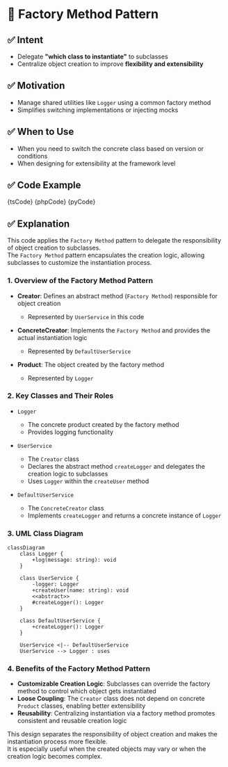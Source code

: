 

# 🧩 Factory Method Pattern

## ✅ Intent

- Delegate **"which class to instantiate"** to subclasses
- Centralize object creation to improve **flexibility and extensibility**

## ✅ Motivation

- Manage shared utilities like `Logger` using a common factory method
- Simplifies switching implementations or injecting mocks

## ✅ When to Use

- When you need to switch the concrete class based on version or conditions
- When designing for extensibility at the framework level

## ✅ Code Example

<Tabs groupId="language">
  <TabItem value="ts" label="TypeScript">
    <CodeBlock language="ts">{tsCode}</CodeBlock>
  </TabItem>
  <TabItem value="php" label="PHP">
    <CodeBlock language="php">{phpCode}</CodeBlock>
  </TabItem>
  <TabItem value="python" label="Python">
    <CodeBlock language="python">{pyCode}</CodeBlock>
  </TabItem>
</Tabs>

## ✅ Explanation

This code applies the `Factory Method` pattern to delegate the responsibility of object creation to subclasses.  
The `Factory Method` pattern encapsulates the creation logic, allowing subclasses to customize the instantiation process.

### 1. Overview of the Factory Method Pattern

- **Creator**: Defines an abstract method (`Factory Method`) responsible for object creation

  - Represented by `UserService` in this code

- **ConcreteCreator**: Implements the `Factory Method` and provides the actual instantiation logic

  - Represented by `DefaultUserService`

- **Product**: The object created by the factory method
  - Represented by `Logger`

### 2. Key Classes and Their Roles

- `Logger`

  - The concrete product created by the factory method
  - Provides logging functionality

- `UserService`

  - The `Creator` class
  - Declares the abstract method `createLogger` and delegates the creation logic to subclasses
  - Uses `Logger` within the `createUser` method

- `DefaultUserService`
  - The `ConcreteCreator` class
  - Implements `createLogger` and returns a concrete instance of `Logger`

### 3. UML Class Diagram

```mermaid
classDiagram
    class Logger {
        +log(message: string): void
    }

    class UserService {
        -logger: Logger
        +createUser(name: string): void
        <<abstract>>
        #createLogger(): Logger
    }

    class DefaultUserService {
        +createLogger(): Logger
    }

    UserService <|-- DefaultUserService
    UserService --> Logger : uses
```

### 4. Benefits of the Factory Method Pattern

- **Customizable Creation Logic**: Subclasses can override the factory method to control which object gets instantiated
- **Loose Coupling**: The `Creator` class does not depend on concrete `Product` classes, enabling better extensibility
- **Reusability**: Centralizing instantiation via a factory method promotes consistent and reusable creation logic

This design separates the responsibility of object creation and makes the instantiation process more flexible.  
It is especially useful when the created objects may vary or when the creation logic becomes complex.
